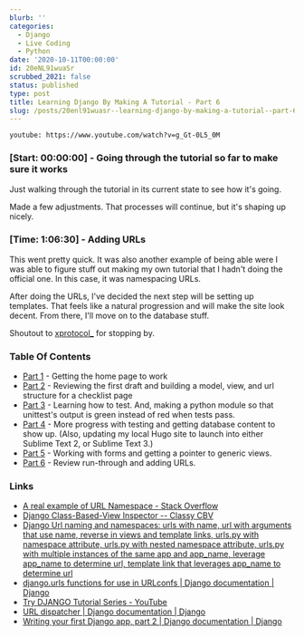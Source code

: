 ```yaml
---
blurb: ''
categories:
  - Django
  - Live Coding
  - Python
date: '2020-10-11T00:00:00'
id: 20eNL91wuaSr
scrubbed_2021: false
status: published
type: post
title: Learning Django By Making A Tutorial - Part 6
slug: /posts/20enl91wuasr--learning-django-by-making-a-tutorial--part-6
---
```


`youtube: https://www.youtube.com/watch?v=g_Gt-0L5_0M`

### [Start: 00:00:00] - Going through the tutorial so far to make sure it works

Just walking through the tutorial in its current state to see how it's going. 

Made a few adjustments. That processes will continue, but it's shaping up nicely. 


### [Time: 1:06:30] - Adding URLs

This went pretty quick. It was also another example of being able were I was able to figure stuff out making my own tutorial that I hadn't doing the official one. In this case, it was namespacing URLs. 

After doing the URLs, I've decided the next step will be setting up templates. That feels like a natural progression and will make the site look decent. From there, I'll move on to the database stuff. 

Shoutout to [xprotocol_](https://www.twitch.tv/xprotocol_) for stopping by.


### Table Of Contents

- [Part 1](/stream-notes-2020-10-06/) - Getting the home page to work
- [Part 2](/stream-notes-2020-10-08/) - Reviewing the first draft and building a model, view, and url structure for a checklist page
- [Part 3](/stream-notes-2020-10-09/) - Learning how to test. And, making a python module so that unittest's output is green instead of red when tests pass. 
- [Part 4](/stream-notes-2020-10-10/) - More progress with testing and getting database content to show up. (Also, updating my local Hugo site to launch into either Sublime Text 2, or Sublime Text 3.)
- [Part 5](/stream-notes-2020-10-10-2/) - Working with forms and getting a pointer to generic views.
- [Part 6](/stream-notes-2020-10-11/) - Review run-through and adding URLs. 



### Links

- [A real example of URL Namespace - Stack Overflow](https://stackoverflow.com/questions/19171570/a-real-example-of-url-namespace)
- [Django Class-Based-View Inspector -- Classy CBV](https://ccbv.co.uk/)
- [Django Url naming and namespaces: urls with name, url with arguments that use name, reverse in views and template links, urls.py with namespace attribute, urls.py with nested namespace attribute, urls.py with multiple instances of the same app and app_name, leverage app_name to determine url, template link that leverages app_name to determine url](https://www.webforefront.com/django/namedjangourls.html)
- [django.urls functions for use in URLconfs | Django documentation | Django](https://docs.djangoproject.com/en/3.1/ref/urls/)
- [Try DJANGO Tutorial Series - YouTube](https://www.youtube.com/playlist?list=PLEsfXFp6DpzTD1BD1aWNxS2Ep06vIkaeW)
- [URL dispatcher | Django documentation | Django](https://docs.djangoproject.com/en/3.1/topics/http/urls/)
- [Writing your first Django app, part 2 | Django documentation | Django](https://docs.djangoproject.com/en/3.1/intro/tutorial02/)
